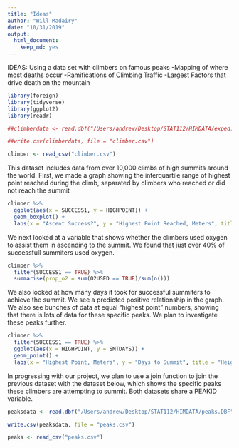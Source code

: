 ```yaml
---
title: "Ideas"
author: "Will Madairy"
date: "10/31/2019"
output: 
  html_document:
    keep_md: yes
---
```


IDEAS:
Using a data set with climbers on famous peaks
-Mapping of where most deaths occur
-Ramifications of Climbing Traffic
-Largest Factors that drive death on the mountain

```r
library(foreign)
library(tidyverse)
library(ggplot2)
library(readr)
```

```r
##climberdata <- read.dbf("/Users/andrew/Desktop/STAT112/HIMDATA/exped.DBF")
```

```r
##write.csv(climberdata, file = "climber.csv")
```

```r
climber <- read_csv("climber.csv")
```

This dataset includes data from over 10,000 climbs of high summits around the world. First, we made a graph showing the interquartile range of highest point reached during the climb, separated by climbers who reached or did not reach the summit
```r
climber %>%
  ggplot(aes(x = SUCCESS1, y = HIGHPOINT)) +
  geom_boxplot() +
  labs(x = "Ascent Success?", y = "Highest Point Reached, Meters", title = "How Far Did Climbers Make It?", subtitle = "based on success or failure of summit")
```

We next looked at a variable that shows whether the climbers used oxygen to assist them in ascending to the summit. We found that just over 40% of successfull summiters used oxygen.
```r
climber %>%
  filter(SUCCESS1 == TRUE) %>%
  summarise(prop_o2 = sum(O2USED == TRUE)/sum(n()))
```

We also looked at how many days it took for successful summiters to achieve the summit. We see a predicted positive relationship in the graph. We also see bunches of data at equal "highest point" numbers, showing that there is lots of data for these specific peaks. We plan to investigate these peaks further.
```r
climber %>%
  filter(SUCCESS1 == TRUE) %>%
  ggplot(aes(x = HIGHPOINT, y = SMTDAYS)) +
  geom_point() +
  labs(x = "Highest Point, Meters", y = "Days to Summit", title = "Height of Summit vs. How Long it Took to Summit", subtitle = "data filtered so summmit success = TRUE")
```

In progressing with our project, we plan to use a join function to join the previous dataset with the dataset below, which shows the specific peaks these climbers are attempting to summit. Both datasets share a PEAKID variable.
```r
peaksdata <- read.dbf("/Users/andrew/Desktop/STAT112/HIMDATA/peaks.DBF")
```

```r
write.csv(peaksdata, file = "peaks.csv")
```

```r
peaks <- read_csv("peaks.csv")
```